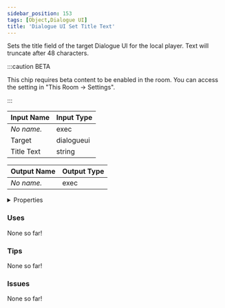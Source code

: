 ```yaml
---
sidebar_position: 153
tags: [Object,Dialogue UI]
title: 'Dialogue UI Set Title Text'
---
```


Sets the title field of the target Dialogue UI for the local player. Text will truncate after 48 characters.

:::caution BETA

This chip requires beta content to be enabled in the room. You can access the setting in "This Room -> Settings".

:::

<IChip uuid="45566130-ee6e-4eca-8f05-7e264001afc1"/>

| Input Name | Input Type |
|-----------|-----------|
| *No name.* | exec |
| Target | dialogueui |
| Title Text | string |

| Output Name | Output Type |
|-----------|-----------|
| *No name.* | exec |


<details>
  <summary>Properties</summary>
  <div>
    <div>
    <table>
      <thead>
        <tr>
          <th>Is beta required?</th>
          <th>Yes</th>
        </tr>
        <tr>
          <th>Is this chip a trolling risk?</th>
          <th>No</th>
        </tr>
        <tr>
          <th>Is this chip a role assignment risk?</th>
          <th>No</th>
        </tr>
        <tr>
          <th>Chip UUID</th>
          <th>45566130-ee6e-4eca-8f05-7e264001afc1</th>
        </tr>
        <tr>
          <th>Room availability</th>
          <th>Available everywhere</th>
        </tr>
      </thead>
    </table>
    </div>
  </div>
</details>

### Uses

None so far!

### Tips

None so far!

### Issues

None so far!